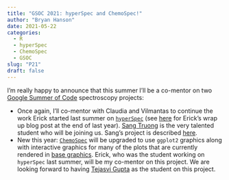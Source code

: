 ```yaml
---
title: "GSOC 2021: hyperSpec and ChemoSpec!"
author: "Bryan Hanson"
date: 2021-05-22
categories:
  - R
  - hyperSpec
  - ChemoSpec
  - GSOC
slug: "P21"
draft: false
---
```


I'm really happy to announce that this summer I'll be a co-mentor on two [Google Summer of Code](https://summerofcode.withgoogle.com/) spectroscopy projects:

* Once again, I'll co-mentor with Claudia and Vilmantas to continue the work Erick started last summer on [`hyperSpec`](https://cran.r-project.org/web/packages/hyperSpec/index.html) (see [here](https://chemospec.org/2020/09/08/p16/) for Erick's wrap up blog post at the end of last year).  [Sang Truong](https://github.com/sangttruong) is the very talented student who will be joining us.  Sang's project is described [here](https://github.com/rstats-gsoc/gsoc2021/wiki/hyperSpec).
* New this year: [`ChemoSpec`](https://bryanhanson.github.io/ChemoSpec/) will be upgraded to use `ggplot2` graphics along with interactive graphics for many of the plots that are currently rendered in [base graphics](https://github.com/rstats-gsoc/gsoc2021/wiki/Interactive-Graphics-for-ChemoSpec).  Erick, who was the student working on `hyperSpec` last summer, will be my co-mentor on this project.  We are looking forward to having [Tejasvi Gupta](https://github.com/Tejasvigupta) as the student on this project.
